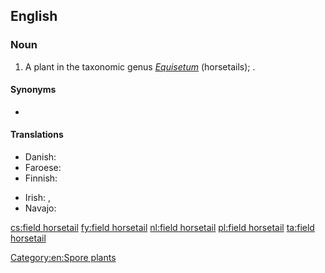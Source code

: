 ==English==
{{rfi|en}}

===Noun===
{{en-noun|head=[[field]] [[horsetail]]}}

# A plant in the taxonomic genus ''[[Equisetum]]'' (horsetails); {{taxlink|Equisetum arvense|species|noshow=1}}.

====Synonyms====
* {{l|en|common horsetail}}

====Translations====
{{trans-top|plant}}
* Danish: {{t|da|ager-padderok|c}}
* Faroese: {{t|fo|kannubjølluvísa|f}}
* Finnish: {{t+|fi|peltokorte}}
{{trans-mid}}
* Irish: {{t|ga|scuab eich ghoirt|f}}, {{t|ga|eireaball capaill coiteann|m}}
* Navajo: {{t|nv|ałtį́į́ jikʼáshí áłtsʼózígíí}}
{{trans-bottom}}

[[Category:en:Spore plants]]

[[cs:field horsetail]]
[[fy:field horsetail]]
[[nl:field horsetail]]
[[pl:field horsetail]]
[[ta:field horsetail]]